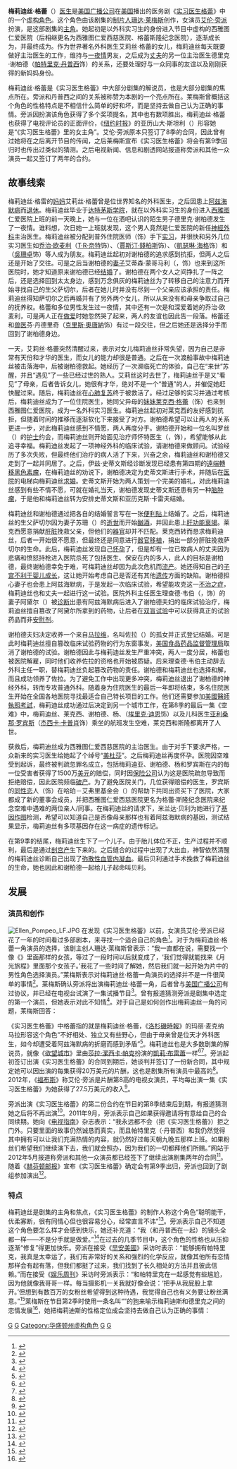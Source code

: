 {{noteTA
|G1=Show
|1=zh-hans:实习医生格蕾;zh-hk:醫人當自強;zh-tw:實習醫生;
|2=zh-hans:格瑞斯医院;zh-hk:救恩醫院;zh-tw:恩典醫院;
|3=zh-hans:格蕾医生;zh-tw:格蕾醫生;zh-hk:紀醫生;
|4=zh-hans:克瑞斯蒂娜;zh-hk:天娜;zh-tw:克莉絲汀娜;
|5=zh-hans:戴瑞克;zh-hk:戴歷;zh-tw:德瑞克;
}}
{{Infobox character
| name = 梅莉迪丝·格蕾<br>{{lang|en|Meredith Grey}}
| series = [[实习医生格蕾|实习医生格蕾]]
| image = [[File:Greys-Anatomy-Season-7-Promo-9.jpg|220px]]
| caption = 《实习医生格蕾》第9季的宣传照片，艾伦·旁派饰演梅莉迪丝·格蕾医生
| portrayer = [[艾伦·旁派|艾伦·旁派]]
| creator = [[珊达·莱梅斯|珊达·莱梅斯]]
| first = 2005年3月27日，第1季第1集《一夜狂欢》
| occupation = 格蕾·斯隆纪念医院普通外科主治医生
| title = [[医学士|M.D.]]
| nickname = 梅尔（{{lang|en|Mer}}）<br />死神（{{lang|en|Death}}）<br />扭曲姐妹（{{lang|en|Twisted Sister}}）<br />[[美杜莎|美杜莎]]
| spouse = {{link-en|德里克·谢柏德|Derek Shepherd}}
| significantother = 芬·丹德里奇（{{lang|en|Finn Dandridge}}）<br />[[乔治·欧麦利|乔治·欧麦利]]
| family = 艾莉丝·格蕾（{{lang|en|Ellis Grey}}，母亲）<br />萨切尔·格蕾（{{lang|en|Thatcher Grey}}，[[父亲|父亲]]）<br />[[莱克西·格蕾|莱克西·格蕾]]（妹妹）<br />莫莉·汤普森（{{lang|en|Molly Thompson}}，妹妹）
| children = 佐拉·谢柏德（{{lang|en|Zola Shepherd}}）<small>（与德里克[[收养|收养]]的女儿）</small><br>贝利·谢柏德（{{lang|en|Bailey Shepherd}}）<small>（与德里克的儿子）</small>}}

'''梅莉迪丝·格蕾'''（{{lang-en|Meredith Grey}}）[[医生|医生]]是[[美国广播公司|美国广播公司]]在[[美国电视|美国]]播出的医务剧《[[实习医生格蕾|实习医生格蕾]]》中的一个[[虚构角色|虚构角色]]。这个角色由该剧集的[[制片人|制片人]][[珊达·莱梅斯|珊达·莱梅斯]]创作，女演员[[艾伦·旁派|艾伦·旁派]]扮演，是这部剧集的[[主角|主角]]。她起初是以外科实习生的身份进入节目中虚构的西雅图仁爱医院（后相继更名为西雅图仁爱西慈医院、格蕾斯隆纪念医院），逐渐成长为{{link-en|住院医师|Residency (medicine)}}，并最终成为{{link-en|主治医生|Attending physician}}。作为世界著名外科医生艾莉丝·格蕾的女儿，梅莉迪丝每天既要做好主治医生的工作，维持与[[一夜情|一夜情]]男友，之后成为[[丈夫|丈夫]]的另一位主治医生德里克·谢柏德（[[帕特里克·丹普西|帕特里克·丹普西]]饰）的关系，还要处理好与一众同事的友谊以及刚刚获得的新妈妈身份。

梅莉迪丝·格蕾是《实习医生格蕾》中大部分剧集的解说员，也是大部分剧集的焦点所在。旁派和丹普西之间的关系被称赞为本剧的一个亮点所在。莱梅斯曾概括这个角色的性格特点是不相信什么简单的好和坏，而是坚持去做自己认为正确的事情。旁派因扮演该角色获得了多个奖项提名，其中也有数项胜出。梅莉迪丝·格蕾也获得了电视评论员的正面评价，《[[纽约时报|纽约时报]]》的亚历山大·斯坦利（{{lang|en|Alessandra Stanley}}）形容她是“《实习医生格蕾》里的女主角”。艾伦·旁派原本只签订了8季的合同，因此曾有过她将在之后离开节目的传闻，之后莱梅斯宣布《实习医生格蕾》将会有第9季回归时也传出过类似的猜测。之后电视新闻、信息和剧透网站{{lang|en|TVLine}}报道称旁派和其他一众演员一起又签订了两年的合约。

==故事线索==
梅莉迪丝·格雷的[[妈妈|妈妈]]艾莉丝·格蕾曾是位世界知名的外科医生，之后因患上[[阿兹海默病|阿兹海默病]]而[[退休|退休]]。梅莉迪丝毕业于[[达特茅斯学院|达特茅斯学院]]，就在以外科实习生的身份进入[[西雅图|西雅图]]仁爱医院上班的前一天晚上，她与一位在酒吧认识的陌生男子德里克·谢柏德发生了一夜情。谁料想，次日她一上班就发现，这个男人竟然是仁爱医院的新任[[神經外科|神經外科]]主治医生。梅莉迪丝被分配到普外住院医师{{link-en|米兰达·贝利|Miranda Bailey}}（{{link-en|钱德拉·威尔森|Chandra Wilson}}饰）手下[[实习|实习]]，并很快和另外几位实习医生如[[乔治·欧麦利|乔治·欧麦利]]（[[T·R·奈特|T·R·奈特]]饰）、{{link-en|亚历克斯·卡雷夫|Alex Karev}}（[[賈斯汀·錢柏斯|賈斯汀·錢柏斯]]饰）、{{link-en|伊兹·史蒂文斯|Izzie Stevens}}（[[凱瑟琳·海格|凱瑟琳·海格]]饰）和{{link-en|克莉丝汀娜·杨|Cristina Yang}}（[[吳珊卓|吳珊卓]]饰）等人成为朋友。梅莉迪丝起初对谢柏德的追求感到抗拒，但两人之后还是开始了交往。可是之后当谢柏德的[[妻子|妻子]]艾蒂森·蒙哥马利（{{lang|en|Addison Montgomery}}，{{link-en|凯特·沃什|Kate Walsh (actress)}}饰）也来到这所医院时，她才知道原来谢柏德已经[[结婚|结婚]]了。谢柏德在两个女人之间挣扎了一阵之后，还是选择回到太太身边，感到万念俱灰的梅莉迪丝为了转移自己的注意力而开始寻找自己的生父萨切尔，后者在她儿时并没有尽到一个父亲应该承担的责任。梅莉迪丝得知萨切尔之后再婚并有了另外两个女儿，所以从来没有和母亲争取过自己的抚养权。格蕾和多位男性发生过一夜情，其中还有一次是和深爱着她的乔治·欧麦利，可是两人正在[[做爱|做爱]]时她忽然哭了起来，两人的友谊也因此告一段落。格蕾还和[[兽医|兽医]]芬·丹德里奇（[[克里斯·奧唐納|克里斯·奧唐納]]饰）有过一段交往，但之后她还是选择分手而回到了谢柏德身边。

一天，艾莉丝·格蕾突然清醒过来，表示对女儿梅莉迪丝非常失望，因为自己是非常有天份和才华的医生，而女儿的能力却很是普通。之后在一次渡船事故中梅莉迪丝被击落海中，后被谢柏德救起。她经历了一次濒临死亡的体验，自己在“来世”苏醒，并且“遇见”了一些已经过世的熟人。艾莉丝这时去世了，梅莉迪丝于是又“看见”了母亲，后者告诉女儿，她很有才华，绝对不是一个“普通”的人，并催促她赶快醒过来。随后，梅莉迪丝在[[心肺复苏|心肺复苏]]终于被救活了。经过足够的实习并通过考核后，梅莉迪丝成为了一位住院医生，她同父异母的[[妹妹|妹妹]][[莱克西·格蕾|莱克西·格蕾]]（{{link-en|凯乐·利|Chyler Leigh}}饰）也来到西雅图仁爱医院，成为一名外科实习医生。梅莉迪丝起初对莱克西的友好感到抗拒，但随着时间的推移而逐渐软化下来接受了对方。谢柏德希望可以让两人的关系更进一步，对此梅莉迪丝感到不情愿，两人再度分手。谢柏德开始和一位名叫罗丝（{{lang|en|Rose}}）的[[护士|护士]]约会，而梅莉迪丝则开始面见治疗师怀特医生（{{lang|en|Dr. Wyatt}}，{{link-en|埃米·马迪根|Amy Madigan}}饰），希望能够从此追寻幸福。梅莉迪丝发起了一项神经外科的临床试验，请谢柏德来做顾问。试验经历了多次失败，但最终他们治疗的病人活了下来，兴奋之余，梅莉迪丝和谢柏德又走到了一起并同居了。之后，伊兹·史蒂文斯经诊断发现已经患有第四期的[[遠端轉移|遠端轉移]][[黑色素瘤|黑色素瘤]]，在梅莉迪丝的劝说下，谢柏德决定为史蒂文斯进行手术，并随后在[[医院|医院]]的电梯向梅莉迪丝[[求婚|求婚]]。史蒂文斯开始为两人策划一个完美的婚礼，对此梅莉迪丝感到有些不情不愿，可就在婚礼当天，谢柏德发现史蒂文斯还患有另一种[[脑肿瘤|脑肿瘤]]，于是他和梅莉迪丝转为安排史蒂文斯和亚历克斯·卡雷夫结婚。

梅莉迪丝和谢柏德通过把各自的结婚誓言写在一张[[便利貼|便利貼]]上结婚了。之后，梅莉迪丝的生父萨切尔因为妻子苏珊（{{lang|en|Susan}}）的[[逝世|逝世]]而开始[[酗酒|酗酒]]，并因此患上[[肝功能衰竭|肝功能衰竭]]。莱克西愿意捐献[[肝脏|肝脏]]挽救父亲，但他们的[[器官|器官]]却并不匹配。莱克西转而恳求梅莉迪丝，后者一开始很不愿意，但最终还是同意进行[[器官移植|器官移植]]，捐出一部分肝脏挽救萨切尔的生命。此后，梅莉迪丝发现自己[[怀孕|怀孕]]了，但是却有一位已故病人的丈夫因为悲痛和愤怒持枪进入医院杀死了包括医生、保安在内的多人，此人的目标是谢柏德，最终谢柏德幸免于难，可梅莉迪丝却因为此次危机而[[流产|流产]]。她还得知自己的[[子宫|子宫]][[女性不孕|不利于婴儿成长]]，这让她开始考虑自己是否还有其他[[遗传|遗传]]方面的缺陷。谢柏德担心妻子也会患上阿兹海默病，于是发起一次临床试验，希望能攻克这一[[绝症|不治之症]]，梅莉迪丝也和丈夫一起进行这一试验。医院外科主任医生理查德·韦伯（{{lang|en|Richard Webber}}，{{link-en|小詹姆斯·皮肯斯|James Pickens Jr.}}饰）的妻子阿黛尔（{{lang|en|Adele}}）被[[诊断|诊断]]出患有阿兹海默病后进入了谢柏德夫妇的临床试验治疗，梅莉迪丝擅自篡改了阿黛尔所拿到的药物，让后者在[[双盲试验|双盲试验]]中可以获得真正的试验药品而非[[安慰剂|安慰剂]]。

谢柏德夫妇决定收养一个来自[[马拉维|马拉维]]，名叫佐拉（{{lang|en|Zola}}）的孤女并正式登记结婚。可是此时梅莉迪丝擅自篡改临床试验药物的行为东窗事发，[[美国食品药品监督管理局|美国食品药品监督管理局]]取消了谢柏德的试验。谢柏德因此与梅莉迪丝发生严重冲突，两人一度分居，格蕾也被医院解雇，同时他们收养佐拉的资格也开始被质疑。后来理查德·韦伯主动辞去外科主任一职，替梅莉迪丝负起篡改药物的责任。谢柏德和梅莉迪丝也选择和解，而且成功领养了佐拉。为了避免工作中出现更多冲突，梅莉迪丝退出了谢柏德的神经外科，转而专攻普通外科。随着身为住院医生的最后一年即将结束，多名住院医生开始在全国各地医院寻找最适合自己特长项目的工作。他们还需要参加[[美國醫師執照考試|美國醫師執照考試]]，梅莉迪丝成功通过后决定到另一个城市工作，在第8季的最后一集《空难》中，梅莉迪丝、莱克西、谢柏德、杨、{{link-en|马克·斯隆 (实习医生格蕾)|Mark Sloan (Grey's Anatomy)|马克·斯隆}}（[[埃里克·迪恩|埃里克·迪恩]]饰）以及儿科医生[[亚利桑那·罗宾斯|亚利桑那·罗宾斯]]（[[杰西卡·卡普肖|杰西卡·卡普肖]]饰）乘坐的航班发生空难，莱克西和斯隆都离开了人世。

获救后，梅莉迪丝成为西雅图仁爱西慈医院的主治医生。由于对手下要求严格，一众新来的实习医生给她起了个绰号“[[美杜莎|美杜莎]]”。之后梅莉迪丝再度怀孕。医院因空难受到起诉，最终被判疏忽罪名成立，包括梅莉迪亚、谢柏德、杨和罗宾斯在内的每一位受害者获得了1500万[[美元|美元]]的赔偿，同时因[[保险公司|保险公司]]认为这是医院疏忽导致而拒绝赔偿，因此医院频临[[破产|破产]]。为了避免医院关门，几位获得赔偿的医生，罗宾斯的[[同性恋|同性恋]]人{{link-en|凯丽·托雷斯|Callie Torres}}（{{link-en|莎拉·拉米尔兹|Sara Ramirez}}饰）在哈珀－艾弗里基金会（{{lang|en|Harper-Avery Foundation}}）的帮助下共同出资买下了医院，大家都成了新的董事会成员，并把西雅图仁爱西慈医院更名为格蕾·斯隆纪念医院来纪念空难中遇难的两位亲人/同事。在梅莉迪丝的请求下，米兰达·贝利为她进行了[[基因作图|基因作图]]检测，希望可以知道自己是否像母亲那样也有着阿兹海默病的基因，测试结果显示，梅莉迪丝有多项基因存在这一病症的遗传标记。

在第9季的结尾，梅莉迪丝生下了一个儿子。由于胎儿体位不正，生产过程并不顺利，最后是通过[[剖宫产|剖宫产]]生下来的。之后缝合的过程中出现了大出血，神智依然清醒的梅莉迪丝诊断自己出现了[[弥散性血管内凝血|弥散性血管内凝血]]。最后贝利通过{{link-en|脾脏切除|spleen removal}}手术挽救了梅莉迪丝的生命，她也因此和谢柏德一起给儿子起命叫贝利。

== 发展 ==
=== 演员和创作 ===
[[File:Ellen_Pompeo_LF.JPG|right]]
在发现《实习医生格蕾》以前，女演员艾伦·旁派已经花了一年的时间看过多部剧本，来寻找一个适合自己的角色<ref name=search>{{cite web|title=Ellen Pompeo Biography|url=http://movies.yahoo.com/person/ellen-pompeo/biography.html|work=Yahoo|publisher=Yahoo! Movies|accessdate=2013-08-25|archive-date=2016-03-13|archive-url=https://web.archive.org/web/20160313083216/https://movies.yahoo.com/person/ellen-pompeo/biography.html|dead-url=no}}</ref>。对于为梅莉迪丝·格蕾一角演员的选择，该剧主创人珊达·莱梅斯曾表示：“我一直都在说，需要找一个像《{{link-en|月光旅程|Moonlight Mile (film)}}》里面那样的女孩，等过了一段时间以后就变成了，‘我们觉得就能找来《月光旅程》里面那个女孩子。’我花了一些时间了解她，然后我们就一起开始为片中的男性角色选择演员。”莱梅斯表示对梅莉迪丝·格蕾一角演员的选择并不是一件很简单的事情<ref>{{cite web|url=http://www.latimes.com/news/nationworld/nation/wire/chi-tribtv,0,7971749.htmlstory |title=Chicago as a 'Grey' area? |last=Ryan |first=Maureen |date=2005-09-30 |work=Los Angeles Times |accessdate=2013-08-25 |archiveurl=https://web.archive.org/web/20121105142053/http://www.latimes.com/news/nationworld/nation/wire/chi-tribtv%2C0%2C7971749.htmlstory |archivedate=2012-11-05 |deadurl=no }}</ref>。莱梅斯确认旁派将出演梅莉迪丝·格蕾一角，后者曾与[[美国广播公司|美国广播公司]]有过协议，并已经在电视台试演了一集试播节目<ref>{{cite web|url=http://www.ew.com/ew/article/0,,1105412,00.html |title=Playing Doctors |last=Fonseca |first=Nicholas |date=2005-09-16 |work=Entertainment Weekly |publisher=Time Inc |accessdate=2013-08-25 |archiveurl=https://web.archive.org/web/20090425143754/http://www.ew.com/ew/article/0%2C%2C1105412%2C00.html |archivedate=2009-04-25 |deadurl=no }}</ref>。曾有报道猜测旁派是剧集中选定的第一个演员，但她表示对此不知情<ref name=fanbolt>{{cite web|author=Emma |title=Interview: Ellen Pompeo from Grey's Anatomy |url=http://www.fanbolt.com/headline/7247/Interview:_Ellen_Pompeo_from_Grey's_Anatomy |publisher=Fanbolt |accessdate=2013-08-25 |archiveurl=https://web.archive.org/web/20100820025937/http://www.fanbolt.com/headline/7247/Interview%3A_Ellen_Pompeo_from_Grey%27s_Anatomy |archivedate=2010-08-20 |deadurl=yes }}</ref>。对于自己是如何创作出梅莉迪丝一角的问题，莱梅斯回答：{{cquote|“我经常穿着睡衣呆在家里写作，然后我不停地问自己：‘女主角到底应该是什么样的女人？’我觉得她应该犯过一些大错。而且梅莉迪丝还有着别的问题：她试图要在[[外科|外科]]领域达到母亲那样的高度。梅莉迪丝的妈妈基本上没有在女儿身上花什么时间，她如今还因为患有阿兹海默病连女儿都不认识了。”<ref name=oprah>{{cite web|last=Winfrey |first=Oprah |title=Oprah Talks to Shonda Rhimes |url=http://www.oprah.com/omagazine/Oprah-Interviews-Greys-Anatomy-Creator-Shonda-Rhimes/1 |work=O, The Oprah Magazine |publisher=Harpo Productions, Inc. |accessdate=2013-08-25 |date=2006-12 |archiveurl=https://web.archive.org/web/20130702135932/http://www.oprah.com/omagazine/Oprah-Interviews-Greys-Anatomy-Creator-Shonda-Rhimes/1 |archivedate=2013-07-02 |deadurl=no }}</ref>}}

《实习医生格蕾》中格蕾指的就是梅莉迪丝·格蕾，《[[洛杉磯時報|洛杉磯時報]]》的玛丽·麦克纳马拉形容这个角色“不好相处、独立又有些野心，但由于母亲曾是位天才外科医生，如今却遭受着阿兹海默病的折磨而感到矛盾”<ref>{{cite news|url=http://articles.latimes.com/2005/may/15/entertainment/ca-rhimes15|title='Grey's' takes a scalpel to standard procedure|last=McNamara|first=Mary|date=2005-05-15|work=Los Angeles Times|accessdate=2013-08-25|archive-date=2013-08-25|archive-url=https://web.archive.org/web/20130825035923/http://articles.latimes.com/2005/may/15/entertainment/ca-rhimes15|dead-url=no}}</ref>。梅莉迪丝也是大多数剧集的解说员，就像《[[欲望城市|欲望城市]]》里由[[莎拉·潔西卡·帕克|莎拉·潔西卡·帕克]]扮演的[[凱莉·布雷蕭|凱莉·布雷蕭]]一样<ref>{{cite news|url=http://articles.latimes.com/2005/mar/25/entertainment/et-grey25 |title=Lessons in the OR and via voice-over |last=Brownfield |first=Paul |date=2005-05-25 |work=Los Angeles Times |accessdate=2013-08-25 |archiveurl=https://web.archive.org/web/20121111052719/http://articles.latimes.com/2005/mar/25/entertainment/et-grey25 |archivedate=2012-11-11 |deadurl=no }}</ref><ref>{{cite news|url=http://tv.nytimes.com/2005/03/25/arts/television/25tvwk.html |title=Tales of Sex and Surgery |last=Stanley |first=Alessandra |date=2005-03-25 |work=New York Times |accessdate=2013-08-25 |archiveurl=https://web.archive.org/web/20100526055004/http://tv.nytimes.com/2005/03/25/arts/television/25tvwk.html |archivedate=2010-05-26 |deadurl=no }}</ref>。旁派起初签订出演《实习医生格蕾》的合同到期后，她谈判并签订了一份新合同，其中规定她可以因出演的每集获得20万美元的片酬，这也是剧集所有演员中最高的<ref name="PayRaise">{{cite web | url=http://www.reuters.com/article/2007/03/11/industry-anatomy-dc-idUSN0933620720070311 | title="Grey's Anatomy" stars get pay rises | work=Reuters | date=2007-03-09 | accessdate=2013-08-25 | author=Andreeva, Nellie | archive-date=2013-08-25 | archive-url=https://web.archive.org/web/20130825040518/http://www.reuters.com/article/2007/03/11/industry-anatomy-dc-idUSN0933620720070311 | dead-url=no }}</ref>。2012年，《[[福布斯|福布斯]]》称艾伦·旁派是片酬第8高的电视女演员，平均每出演一集《实习医生格蕾》为她获得了27.5万美元的收入<ref name="forbes">{{cite web|url=http://galleries.forbes.com/gallery/2012_Highest_Paid_TV_Actresses/thumbnails |title=2012 Highest Paid TV Actresses |publisher=Forbes, Inc |work=Forbes |accessdate=2012-07-21 |archiveurl=https://web.archive.org/web/20120722071123/http://galleries.forbes.com/gallery/2012_Highest_Paid_TV_Actresses/thumbnails |archivedate=2012-07-22 |deadurl=yes }}</ref>。

旁派出演《实习医生格蕾》的第二份合约在节目的第8季结束后到期，有报道猜测她之后将不再出演<ref name=mercontract>{{cite web|title=ABC Not Worried About ‘Grey’s Anatomy’ Star Contracts; ‘Revenge’ Could Move Out Of Hamptons |archivedate=2012-07-13 |deadurl=no |url=http://www.accesshollywood.com/abc-not-worried-about-greys-anatomy-star-contracts-revenge-could-move-out-of-hamptons_article_58859 |publisher=Access Hollywood |accessdate=2013-08-25 |archiveurl=https://web.archive.org/web/20120713051912/http://www.accesshollywood.com/abc-not-worried-about-greys-anatomy-star-contracts-revenge-could-move-out-of-hamptons_article_58859 }}</ref>。2011年9月，旁派表示自己如果获得邀请将有意给自己的合同续期。她向《[[電視指南_(雜誌)|电视指南]]》杂志表示：“我永远都不会（把《实习医生格蕾》）拒之门外。只要里面的故事仍然诚恳而真实，而且帕特里克（·丹普西）和我仍然觉得其中拥有可以让我们充满热情的内容，就仍然好过每天朝九晚五那样上班。如果粉丝们希望我们继续演下去，我们就会照办，因为我们的一切都拜他们所赐。”{{lang|en|E! Online}}网站于2012年5月报道称旁派和其他一众演员都已经签下了继续出演剧集两年的合同<ref name=return>{{cite web|last=Bricker |first=Tierney |title=Grey's Anatomy: Patrick Dempsey, Ellen Pompeo, Sandra Oh and Justin Chambers Set to Return! |url=http://www.eonline.com/news/315101/grey-s-anatomy-patrick-dempsey-ellen-pompeo-sandra-oh-and-justin-chambers-set-to-return |work=NBC Universal |publisher=E! Online |accessdate=2013-08-25 |archiveurl=https://web.archive.org/web/20121020133425/http://www.eonline.com/news/315101/grey-s-anatomy-patrick-dempsey-ellen-pompeo-sandra-oh-and-justin-chambers-set-to-return |archivedate=2012-10-20 |deadurl=no }}</ref>。随着《[[赫芬顿邮报|赫芬顿邮报]]》宣布《实习医生格蕾》确定会有第9季出归，旁派也回到了剧组参加演出<ref name=renewed>{{cite web|title='Once,' 'Revenge,' 'Grey's' And Two Comedies Renewed By ABC |url=http://www.huffingtonpost.com/2012/05/10/once-revenge-greys-renewals_n_1508131.html |work=Huffington Post |publisher=Huffington Post TV |accessdate=2013-08-25 |archiveurl=https://web.archive.org/web/20120528190831/http://www.huffingtonpost.com/2012/05/10/once-revenge-greys-renewals_n_1508131.html |archivedate=2012-05-28 |deadurl=no }}</ref>。

=== 特点 ===
{{Quote box|quote=无论我作出什么样的设想，（旁派）总是可以实现。她做得真是太好了，可以达到我在角色演出上所需要达成的效果，这真是了不起。她真心相信自己的角色，表演出来总是那么的真实可信。所以你可以直接把自己的想法写下来，因为你知道，她总是能够办到。|source=[[执行制片人|执行制片人]]贝特西·比尔斯（{{lang|en|Betsy Beers}}）称赞旁派的表演<ref name=prod>{{cite video|year=2007|title=Grey's Anatomy Season Three DVD: Commentary Feature|publisher=Buena Vista, ABC|accessdate=2012-06-19}}</ref>|width=20em|align=left}}

梅莉迪丝是剧集的主角和焦点，《实习医生格蕾》的制作人称这个角色“聪明能干，优柔寡断，很有同情心但也很容易分心，经常直言不讳”<ref>{{cite web|url=http://abc.go.com/shows/greys-anatomy/bios/meredith-grey|title=Meredith Grey (Ellen Pompeo) Bio|publisher=American Broadcasting Company|accessdate=2013-08-25|deadurl=yes|archiveurl=https://web.archive.org/web/20130825051019/http://abc.go.com/shows/greys-anatomy/bios/meredith-grey|archivedate=2013-08-25}}</ref>。旁派表示自己不知道这个角色要怎么样才会感到快乐，她还补充道：“我（和丹普西在一起）的镜头全都一样——不是分手就是做爱。”<ref name=fun>{{cite web|last=Keck|first=William|title=A lighter shade of 'Grey's' on the set|url=http://usatoday30.usatoday.com/life/television/news/2007-09-23-greys-main_N.htm|publisher=USA Today|accessdate=2013-08-25|archive-date=2013-08-25|archive-url=https://web.archive.org/web/20130825051814/http://usatoday30.usatoday.com/life/television/news/2007-09-23-greys-main_N.htm|dead-url=no}}</ref>在过去的几季节目中，这个角色的性格也从压抑逐渐“修复”得更加快乐。旁派在接受《[[早安美國|早安美國]]》采访时表示：“能够拥有帕特里克，我真是太幸运了，我们有非常好的关系和强烈的化学反应，就像其他所有恋情那样会有起有落，但我们都挺了过来，我们找到了长久相处的方法并且彼此信赖。”而在接受《[[娱乐周刊|娱乐周刊]]》采访时旁派表示：“和帕特里克在一起感觉有些尴尬，因为他就像我哥哥一样。每当摄影机一关我就好像会说：‘把手从我屁股上拿开。’但想到有数百万的女粉丝希望得到这种待遇，我觉得自己也有义务要让粉丝满意。”<ref name=chem>{{cite web|title=Ellen Pompeo Biography |url=http://www.people.com/people/ellen_pompeo/biography/0,,,00.html |publisher=People |accessdate=2013-08-25 |archiveurl=https://web.archive.org/web/20130601164430/http://www.people.com/people/ellen_pompeo/biography/0%2C%2C%2C00.html |archivedate=2013-06-01 |deadurl=no }}</ref>莱梅斯在节目第2季时使用一条名叫“{{lang|en|Doc}}”的[[狗|狗]]来喻示梅莉迪斯和德里克之间的恋情发展<ref>{{cite web|last=Rhimes |first=Shonda |title=From Shonda Rhimes (FINALLY)… |url=http://www.greyswriters.com/2006/05/from_shonda_rhi.html |work=Grey Matter |publisher=American Broadcasting Company |accessdate=2013-08-25 |date=2006-05-17 |archiveurl=https://web.archive.org/web/20130701195220/http://www.greyswriters.com/2006/05/from_shonda_rhi.html |archivedate=2013-07-01 |deadurl=yes }}</ref>，她把梅莉迪斯的性格定位成会坚持去做自己认为正确的事情：{{cquote|梅莉迪丝是那个把手放在病人体内一个[[炸弹|炸弹]]上的女孩。梅莉迪丝是那个试图帮助一个连环杀手[[自杀|自杀]]，以便他能捐献出自己器官的女孩。很明显，梅莉迪丝有着这么一种走向灰色（{{lang|en|grey}}，英文与格蕾相同）阴影的直觉，她不相信简单的黑和白，好与坏，她会做自己认为正确的事情。<ref name=shonda>{{cite web|last=Mitovich |first=Matt Webb |title=Shonda Rhimes: Grey's Anatomy Finale Sets Up What May Be Original Cast's Final Run |url=http://tvline.com/2011/05/20/rhimes-greys-anatomy-finale-pompeo-dempsey-final-season/ |publisher=TVLine |accessdate=2013-08-25 |archiveurl=https://web.archive.org/web/20120701092303/http://tvline.com/2011/05/20/rhimes-greys-anatomy-finale-pompeo-dempsey-final-season/ |archivedate=2012-07-01 |deadurl=no</ref>}}

[[File:TR_Knight_cropped.jpg|thumb]]。]]

梅莉迪丝在第二季时与另一位实习医生乔治·欧麦利发生了一夜情。对此节目的[[编剧|编剧]]斯黛西·麦基表示：“事情已经发生了，无论乔治或梅莉迪丝怎么做都已无可挽回。大错已然铸成，一切都将从此不同。他们做下了一件必将影响彼此终身的事情，所以……他们都吓坏了。”<ref name="GMSex">{{cite web|url=http://www.greyswriters.com/2006/02/from_stacy_mcke.html |title=From Stacy McKee, writer of "What Have I Done To Deserve This?" |publisher=Grey Matter |work=ABC |date=2006-02-26 |accessdate=2013-08-25 |author=McKee, Stacy |archiveurl=https://web.archive.org/web/20130702055603/http://www.greyswriters.com/2006/02/from_stacy_mcke.html |archivedate=2013-07-02 |deadurl=yes }}</ref>梅莉迪丝的角色性格也受到了她同父异母的妹妹莱克西·格蕾一角的影响。特别是两人在性格上的相似之处，对此麦基表示：“梅莉迪丝和格蕾都希望成功，都想要坚强，想要感觉到自己很正常，她们是如此地希望人生能够完整。只是这并不容易，她们也为此挣扎。坚强并不是与生俱来的，有时候她们只能假装坚强。”<ref name=MerLex>{{cite web|last=McKee |first=Stacy |title=Stacy McKee on "Kung Fu Fighting"... |url=http://www.greyswriters.com/2007/11/stacy-mckee-on-.html |work=Grey Matter |publisher=ABC |accessdate=2013-07-27 |date=2007-11-01 |archiveurl=https://web.archive.org/web/20130513160347/http://www.greyswriters.com/2007/11/stacy-mckee-on-.html |archivedate=2013-05-13 |deadurl=yes }}</ref>还曾有人将梅莉迪丝的个性与亚历克斯·卡雷夫相比较，对此莱梅斯表达了自己的见解：{{quote|“我喜欢制造一些他和梅莉迪丝一起的瞬间。因为在我看来，他们非常相似。虽然卡雷夫有时真是个混蛋，虽然他很傲慢，虽然他还把[[梅毒|梅毒]]传染给了欧麦利。但他和梅莉迪丝一样，都感到迷失、孤独。如果有来生，他们会成为非常要好的朋友。所以在整季节目中，我们会让他们不时停下来看一看对方，就像在照镜子一样。”|珊达·莱梅斯<ref name="AlexS">{{cite web|url=http://www.greyswriters.com/2005/11/from_shonda_rhi_1.html |title=From Shonda Rhimes, creator and writer of "Thanks For The Memories" |publisher=Grey Matter |work=ABC |date=2005-11-22 |accessdate=2013-08-25 |author=Rhimes, Shonda |archiveurl=https://web.archive.org/web/20130701214822/http://www.greyswriters.com/2005/11/from_shonda_rhi_1.html |archivedate=2013-07-01 |deadurl=yes }}</ref>}}

旁派希望自己出演的角色有一条比较真实的故事线索——她希望立足实际，而不总是以优雅简洁来加以包装<ref name=spark>{{cite web|last=Mosthof |first=Marielle |title=Ellen Pompeo Discusses Keeping the Spark Alive With Her On-Screen Hubby |url=http://www.wetpaint.com/greys-anatomy/articles/ellen-pompeo-discusses-keeping-the-spark-alive-with-her-onscreen-hubby |publisher=Wet Paint |archivedate=2011-05-18 |deadurl=no |accessdate=2013-08-25 |archiveurl=https://web.archive.org/web/20110518011015/http://www.wetpaint.com/greys-anatomy/articles/ellen-pompeo-discusses-keeping-the-spark-alive-with-her-onscreen-hubby }}</ref>。对于梅莉迪丝擅自篡改临床双盲试验用药的问题旁派表示：“梅莉迪丝做的的确过火了，德里克完全有权生气。”<ref name=pissed>{{cite web|last=Mitovich|first=Matt Webb|title=Grey's Exclusive: Ellen Pompeo Weighs In on Mer-Der Fight: 'He Needs To Get Over It, Quick'|url=http://tvline.com/2011/06/17/greys-anatomy-ellen-pompeo-meredith-derek-fight/|publisher=TVLine|accessdate=2013-08-25|archive-date=2013-08-25|archive-url=https://web.archive.org/web/20130825074329/http://tvline.com/2011/06/17/greys-anatomy-ellen-pompeo-meredith-derek-fight/|dead-url=no}}</ref>。在这起篡改事件后，莱梅斯表示她相信梅莉迪线和谢柏德是命中注定会在一起<ref name=shonda />。梅莉迪丝与克莉丝汀娜·杨的关系就像“闺蜜”一样，杨也反复以“她的人”来称呼格蕾。这也令两人被形容为“扭曲姐妹”。在第3季的最后，两人一起去度“蜜月”，莱梅斯称这是她在这一季终最喜欢的一处细节<ref name="ChangeC">{{cite web|url=http://www.greyswriters.com/2007/10/shonda-on-the-s.html |title=Shonda on the Season Premiere Episode "A Change Is Gonna Come"... |publisher=Grey Matter |work=ABC |date=2007-10-03 |accessdate=2013-08-25 |author=Rhimes, Shonda |archiveurl=https://web.archive.org/web/20130513141645/http://www.greyswriters.com/2007/10/shonda-on-the-s.html |archivedate=2013-05-13 |deadurl=yes }}</ref>。莱梅斯还针对于一些评价认为梅莉迪丝经常“嘀咕不停”的特点表达了自己的见解：{{cquote|我听到不少说法，认为梅莉迪丝老是嘀咕个不停，但事实是，她有一个（因）阿兹海默病（而死）的妈妈，没有别的家人可以倾诉，所爱的男人又已经结婚了。她是个非常孤独的人，她有权嘀咕唠叨。所以，当她失落时，那也部分是因为她没有任何东西可以依靠。就像第一集中她所说的那样，她需要一个理由来继续生活，她需要有希望。<ref name="Whiny">{{cite web|url=http://www.greyswriters.com/2006/02/from_shonda_its.html |title=From Shonda: It's the end of the episode (as we know it) |publisher=Grey Matter |work=ABC |date=2006-02-12 |accessdate=2013-08-25 |author=Rhimes, Shonda |archiveurl=https://web.archive.org/web/20130702074219/http://www.greyswriters.com/2006/02/from_shonda_its.html |archivedate=2013-07-02 |deadurl=yes }}</ref>}}

==反响==
[[File:Patrick_Dempsey_cropped.jpg|thumb]]
这个角色在电视评论员处获得的评论褒贬不一，但总体上偏于正面。《纽约时报》的亚历山大·斯坦利形容梅莉迪丝·格蕾是“《实习医生格蕾》里的女主角”<ref name=heroine>{{cite web|last=Stanley|first=Alessandra|title=TV Review: Men In Trees|url=http://www.nytimes.com/2006/09/12/arts/television/12tree.html|publisher=New York Times|accessdate=2013-08-25|archive-date=2015-10-24|archive-url=https://web.archive.org/web/20151024031030/http://www.nytimes.com/2006/09/12/arts/television/12tree.html|dead-url=no}}</ref>。[[亞馬遜公司|亚马逊]]的艾伦·A·金姆（{{lang|en|Ellen A. Kim}}）认为剧集中过度使用了她那“过于简单”的嗓音<ref name=amazon>{{cite web|title=Grey's Anatomy Editorial Reviews |url=http://www.amazon.com/Greys-Anatomy-Complete-First-Season/dp/B00005JO9J |publisher=Amazon |accessdate=2013-08-25 |archiveurl=https://web.archive.org/web/20130630142437/http://www.amazon.com/Greys-Anatomy-Complete-First-Season/dp/B00005JO9J |archivedate=2013-06-30 |deadurl=no }}</ref>。旁派没有因扮演这个角色获得第61届[[黄金时段艾美奖|黄金时段艾美奖]]的提名，对此《洛杉磯時報》的玛丽·麦克纳马拉感到不平，认为她的工作很努力，成功地将梅莉迪丝塑造成了一个很有意思的角色，理应要有一项提名才对<ref>{{cite news|url=http://www.latimes.com/entertainment/news/env-et-emmy-overview17-2009jul17,0,1458112.story |title=Seven Emmy nods a good fit |last=McNamara |first=Mary |date=2009-07-17 |work=Los Angeles Times |accessdate=2013-08-25 |archiveurl=https://web.archive.org/web/20130413055451/http://www.latimes.com/entertainment/news/env-et-emmy-overview17-2009jul17%2C0%2C1458112.story |archivedate=2013-04-13 |deadurl=no }}</ref>。《[[娱乐周刊|娱乐周刊]]》的坦纳·斯坦斯基（{{lang|en|Tanner Stransky}}）称梅莉迪丝是《实习医生格蕾》“值得信赖嗓音的主人”。《{{link-en|明星纪事报|The Star-Ledger}}》的前电视专栏作家阿兰·塞平沃尔（{{lang|en|Alan Sepinwall}}）在对第二季最后一集进行评论时，表示自己对节目给予梅莉迪丝恋情故事的关注感到无聊：“在那些不涉及梅莉迪丝感情生活的剧情中，我倒还算喜欢她，但与她老是花痴梦中白马王子的部分相比，这样的情况太少了，更甭提那些看起来没有关联的故事线索其实个个都会变成两人恋情的隐喻，这让我真是，真实在是受不了她了。”<ref>{{cite web|last=Sepinwall |first=Alan |title=Odds and sods |url=http://sepinwall.blogspot.com/2006/05/odds-and-sods.html |publisher=Sepinwall.blogspot.com |accessdate=2013-08-25 |date=2006-05-19 |archiveurl=https://web.archive.org/web/20120106121543/http://sepinwall.blogspot.com/2006/05/odds-and-sods.html |archivedate=2012-01-06 |deadurl=no }}</ref>

《实习医生格蕾》第3季中角色的发展受到了负面评价，[[IGN|IGN]]网站的克里斯托夫·孟菲特（{{lang|en|Cristopher Monfette}}）称梅莉迪丝一角已经变成了“有关抑郁症的一些古怪而且缺乏足够发展的次要剧情，还给了德里克整整一季的时间来重新考虑，自己的选择是否值得。”<ref name=ignga3>{{cite web|url=http://www.ign.com/articles/2007/06/15/greys-anatomy-season-3-review |title=Grey's Anatomy: Season 3 Review |publisher=TV.IGN.com |accessdate=2013-08-25 |archiveurl=https://web.archive.org/web/20121108171811/http://www.ign.com/articles/2007/06/15/greys-anatomy-season-3-review |archivedate=2012-11-08 |deadurl=no }}</ref>。同样在第3季中，《[[紐約郵報|紐約郵報]]》的罗伯特·罗克（{{lang|en|Robert Rorke}}）也对梅莉迪丝一角在节目中的没落感到失望：“她曾是一个浪温困境中的女王，但之后她开始变得有些迟钝，只剩下有关白马王子的那些永无止境的独白。”<ref name=nypgreys>{{cite web|url=http://www.nypost.com/p/entertainment/tv/heart_throb_grey_anatomy_katherine_gYfGt4Bm2UM72hIRc8P7SJ |title=HEART THROB - GREY'S ANATOMY'S KATHERINE HEIGL ON SEX, LOVE AND CUPCAKES |publisher=New York Post |accessdate=2013-08-25 |date=2006-11-12 |archiveurl=https://web.archive.org/web/20121024061235/http://www.nypost.com/p/entertainment/tv/heart_throb_grey_anatomy_katherine_gYfGt4Bm2UM72hIRc8P7SJ |archivedate=2012-10-24 |deadurl=no }}</ref>帕特里夏·特里伯（{{lang|en|Patricia Treble}}）也有着类似的看法，他觉得节目的第4季中有些滥用故事线索：“这些什么‘噢，我还需要更多的时间’，但‘要是你和别人交往我会吃醋’的情节早在第2季时就让人看得厌倦了，到了第3季已经让人感到沮丧，现在还来，那就只能换台了。这种他们会不会在一起的情节已经不再吸引人了，因为他们已经分分合合太多次了。梅莉迪丝就是个唠叨婆，白马王子就是个妻管严。”<ref>{{cite web|last=Treble |first=Patricia |title=Grey's Anatomy is on life support |url=http://www.macleans.ca/article.jsp?content=20080425_132502_7228 |publisher=Macleans.ca |accessdate=2013-08-25 |date=2008-04-25 |archiveurl=https://web.archive.org/web/20130331022006/http://www.macleans.ca/article.jsp?content=20080425_132502_7228 |archivedate=2013-03-31 |deadurl=yes }}</ref>。不过，[[美国在线|美国在线]]电视小队和《[[電視指南_(雜誌)|电视指南]]》杂志对梅莉迪丝和谢柏德的恋情给出了较为正面的评价，把他们列为“史上最佳电视情侣”之一<ref>{{cite web|last=Potts|first=Kimberly|title=Best TV Couples of All Time|url=http://www.aoltv.com/2008/02/11/best-tv-couples/|work=AOL TV|publisher=Aol, Inc|accessdate=2013-08-25|date=2008-02-11|archive-date=2013-08-25|archive-url=https://web.archive.org/web/20130825084924/http://www.aoltv.com/2008/02/11/best-tv-couples/|dead-url=no}}</ref><ref>{{cite web|title=Couples Pictures, Grey's Anatomy Photos - Photo Gallery: The Best TV Couples of All Time |url=http://www.tvguide.com/PhotoGallery/Best-TV-Couples-1026715/1026735 |work=TV Guide |accessdate=2013-08-25 |archiveurl=https://web.archive.org/web/20120719002910/http://www.tvguide.com/PhotoGallery/Best-TV-Couples-1026715/1026735 |archivedate=2012-07-19 |deadurl=no }}</ref>。

旁派因出演这个角色获得了多个奖项的提名。她与《实习医生格蕾》中的一众其他演员一起获得了2006年卫星奖的最佳电视剧集群体表演奖<ref>{{cite web|url=http://www.pressacademy.com/satawards/forms/pdf/WinnerListMediaAdvisory.pdf |title=Winner Announcement |work=www.pressacademy.com |publisher=International Press Academy |accessdate=2012-01-22 |archiveurl=https://web.archive.org/web/20110928115304/http://www.pressacademy.com/satawards/forms/pdf/WinnerListMediaAdvisory.pdf |archivedate=2011-09-28 |format=PDF |deadurl=yes }}</ref>。到了2007年的卫星奖角逐中，旁派又获得了最佳电视剧集女演员奖提名<ref>{{cite web|url=http://www.ew.com/ew/article/0,,20166683,00.html |title=Satellites Award 'No Country,' ' Juno' |date=2007-12-17 |work=Entertainment Weekly |publisher=Time Inc |accessdate=2013-08-25 |archiveurl=https://web.archive.org/web/20080929210122/http://www.ew.com/ew/article/0%2C%2C20166683%2C00.html |archivedate=2008-09-29 |deadurl=no }}</ref>。她与《实习医生格蕾》的一众演员一起获得了第13届[[美国演员工会奖|美国演员工会奖]]正剧剧类集体表演杰出成就奖<ref>{{cite web|url=http://www.sagawards.org/awards/nominees-and-recipients/13th-annual-screen-actors-guild-awards#nominee-648 |title=The 13th Annual Screen Actors Guild Awards |work=www.sagawards.org |publisher=Screen Actors Guild |accessdate=2013-08-25 |archiveurl=https://web.archive.org/web/20130725044437/http://www.sagawards.org/awards/nominees-and-recipients/13th-annual-screen-actors-guild-awards |archivedate=2013-07-25 |deadurl=no }}</ref>，还在2006年和2008年得到过这一奖项提名<ref>{{cite web|url=http://www.sagawards.org/awards/nominees-and-recipients/12th-annual-screen-actors-guild-awards#nominee-892 |title=The 12th Annual Screen Actors Guild Awards |work=www.sagawards.org |publisher=Screen Actors Guild |accessdate=2013-08-25 |archiveurl=https://web.archive.org/web/20130724002537/http://www.sagawards.org/awards/nominees-and-recipients/12th-annual-screen-actors-guild-awards |archivedate=2013-07-24 |deadurl=no }}</ref><ref>{{cite web |url=http://www.sagawards.org/awards/nominees-and-recipients/14th-annual-screen-actors-guild-awards#nominee-486 |title=The 14th Annual Screen Actors Guild Awards |work=www.sagawards.org |publisher=Screen Actors Guild Awards |accessdate=2013-08-25 |archiveurl=https://web.archive.org/web/20130525030138/http://www.sagawards.org/awards/nominees-and-recipients/14th-annual-screen-actors-guild-awards#nominee-486 |archivedate=2013-05-25 |deadurl=yes }}</ref>。在2007年初的[[第64届金球奖|第64届金球奖]]角逐中，旁派获得了正剧类最佳电视剧女主角奖提名，而《实习医生格蕾》则成功夺得了正剧类最佳电视剧奖<ref>{{cite web |url=http://www.goldenglobes.org/browse/?param=/film/26024 |title=Grey's Anatomy |work=www.goldenglobes.org |publisher=Hollywood Foreign Press Association |accessdate=2013-08-25 |archiveurl=https://web.archive.org/web/20121007230122/http://www.goldenglobes.org/browse/film/26024 |archivedate=2012-10-07 |deadurl=yes }}</ref>。同年，旁派与《实习医生格蕾》中的另外几位女性演员和剧组成员一起获得了电影女性露西奖（{{lang|en|Women in Film Lucy Award}}），奖励她们在电视上作出的对女性有正面影响的贡献<ref>{{cite news|url=http://www.hollywoodreporter.com/news/wifs-lucy-award-goes-women-138892|title=WIF's Lucy Award goes to women of 'Grey's Anatomy'|last=Davidson|first=Ben G.|date=2007-06-14|work=The Hollywood Reporter|publisher=Nielsen Company|accessdate=2013-08-25|archive-date=2013-08-25|archive-url=https://web.archive.org/web/20130825090951/http://www.hollywoodreporter.com/news/wifs-lucy-award-goes-women-138892|dead-url=no}}{{subscription required}}</ref>。旁派还因出演梅莉迪丝·格蕾获得了两项[[人民选择奖|人民选择奖]]提名，分别是第37届人民选择奖上获得的最受欢迎电视医生提名<ref>{{cite web|url=http://www.peopleschoice.com/pca/awards/nominees/index.jsp?year=2011 |title=People's Choice Awards 2011 Nominees |work=www.peopleschoice.com |publisher=People's Choice Awards |accessdate=2013-08-25 |archiveurl=https://web.archive.org/web/20130801173636/http://www.peopleschoice.com/pca/awards/nominees/index.jsp?year=2011 |archivedate=2013-08-01 |deadurl=no }}</ref>和第38届人民选择奖上获得的最受欢迎正剧类电视女演员提名<ref>{{cite web|url=http://www.peopleschoice.com/pca/awards/nominees/index.jsp?year=2012 |title=People's Choice Awards 2012 Nominees |work=www.peopleschoice.com |publisher=People's Choice Awards |accessdate=2013-08-25 |archiveurl=https://web.archive.org/web/20130511105112/http://www.peopleschoice.com/pca/awards/nominees/index.jsp?year=2012 |archivedate=2013-05-11 |deadurl=no }}</ref>。2007年，记者汤姆·奥尼尔（{{lang|en|Tom O'Neil}}）称旁派应该再为她于《实习医生格蕾》中的表演获得一项[[艾美奖|艾美奖]]提名<ref>{{cite web|url=http://theenvelope.latimes.com/awards/emmys/env-drama6jun06,0,933666.story?page=2 |title=Battle to the finish |last=O'Neil |first=Tom |date=2007-06-06 |work=The Envelope (Los Angeles Times) |publisher=Tribune Broadcasting |accessdate=2013-08-25 |archiveurl=https://web.archive.org/web/20120925071549/http://theenvelope.latimes.com/awards/emmys/env-drama6jun06%2C0%2C933666.story?page=2 |archivedate=2012-09-25 |deadurl=no }}</ref>。他网站的读者提名旁派角逐2009年该网站评选的最佳正剧女演员奖<ref>{{cite web|url=http://goldderby.latimes.com/awards_goldderby/2009/06/30-rock-mad-men-gold-derby-tv-awards-news-.html |title='30 Rock,' 'Mad Men' lead Gold Derby TV Award nominations |last=O'Neil |first=Tom |date=2009-06-30 |work=Gold Derby (Los Angeles Times) |publisher=Tribune Broadcasting |accessdate=2013-08-25 |archiveurl=https://web.archive.org/web/20111111020010/http://goldderby.latimes.com/awards_goldderby/2009/06/30-rock-mad-men-gold-derby-tv-awards-news-.html |archivedate=2011-11-11 |deadurl=no }}</ref>。《娱乐周刊》于2008年开始颁发“{{lang|en|EWwy}}奖”，来表彰那些没有获得艾美奖提名的演员。旁派获得了该奖项的最佳正剧类电视剧女演员奖提名，最终得到了19%的读者[[投票|投票]]支持，名列第4位<ref>{{cite web|url=http://www.ew.com/ew/gallery/0,,20227779,00.html |title=EWwy Winners Revealed! |date=2008-09-22 |work=Entertainment Weekly |publisher=Time Inc |accessdate=2013-08-25 |archiveurl=https://web.archive.org/web/20121014010550/http://www.ew.com/ew/gallery/0%2C%2C20227779%2C00.html |archivedate=2012-10-14 |deadurl=no }}</ref>。

== 参考资料 ==
{{refbegin}}
;全局
* {{cite web|title=Grey's Anatomy: Episode Recap Guide |url=http://abc.go.com/shows/greys-anatomy/episode-guide |publisher=ABC |accessdate=2013-08-24 |archiveurl=https://web.archive.org/web/20130815172512/http://abc.go.com/shows/greys-anatomy/episode-guide |archivedate=2013-08-15 |deadurl=no }}
;特定
{{reflist|30em}}
{{refend}}

== 外部链接 ==
* {{IMDb character|0021666}}

{{-}}
{{实习医生格蕾}}

{{DEFAULTSORT:Grey, Meredith}}
[[Category:實習醫生角色|G]]
[[Category:马萨诸塞州虚构角色|G]]
[[Category:华盛顿州虚构角色|Category:华盛顿州虚构角色]]
[[Category:虚构女医生|G]]
[[Category:虛構醫生|G]]